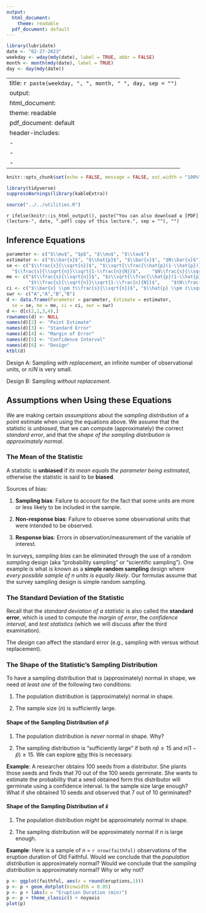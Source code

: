 ```yaml
---
output:
  html_document: 
    theme: readable
  pdf_document: default
---
```


```r
library(lubridate)
date <- "02-27-2023"
weekday <- wday(mdy(date), label = TRUE, abbr = FALSE)
month <- month(mdy(date), label = TRUE)
day <- day(mdy(date))
```

---
title: `r paste(weekday, ", ", month, " ", day, sep = "")`
output:
  html_document: 
    theme: readable
  pdf_document: default
header-includes:
  - \usepackage{float}
  - \usepackage{booktabs}
  - \usepackage{array}
---

```r
knitr::opts_chunk$set(echo = FALSE, message = FALSE, out.width = "100%", fig.align = "center", cache = FALSE, dev = ifelse(knitr::is_html_output(), "png", "pdf"))
```

```r
library(tidyverse)
suppressWarnings(library(kableExtra))
```

```r
source("../../utilities.R")
```

`r ifelse(knitr::is_html_output(), paste("You can also download a [PDF](lecture-", date, ".pdf) copy of this lecture.", sep = ""), "")`

## Inference Equations

```r
parameter <- c("$\\mu$", "$p$", "$\\mu$", "$\\tau$")
estimator <- c("$\\bar{x}$", "$\\hat{p}$", "$\\bar{x}$", "$N\\bar{x}$")
se <- c("$\\frac{s}{\\sqrt{n}}$", "$\\sqrt{\\frac{\\hat{p}(1-\\hat{p})}{n}}$", 
  "$\\frac{s}{\\sqrt{n}}\\sqrt{1-\\frac{n}{N}}$",    "$N\\frac{s}{\\sqrt{n}}\\sqrt{1-\\frac{n}{N}}$")
me <- c("$t\\frac{s}{\\sqrt{n}}$", "$z\\sqrt{\\frac{\\hat{p}(1-\\hat{p})}{n}}$",
        "$t\\frac{s}{\\sqrt{n}}\\sqrt{1-\\frac{n}{N}}$",    "$tN\\frac{s}{\\sqrt{n}}\\sqrt{1-\\frac{n}{N}}$")
ci <- c("$\\bar{x} \\pm t\\frac{s}{\\sqrt{n}}$", "$\\hat{p} \\pm z\\sqrt{\\frac{\\hat{p}(1-\\hat{p})}{n}}$", "$\\bar{x} \\pm t\\frac{s}{\\sqrt{n}}\\sqrt{1-\\frac{n}{N}}$",    "$N\\bar{x} \\pm tN\\frac{s}{\\sqrt{n}}\\sqrt{1-\\frac{n}{N}}$")
swr <- c("A","A","B","B")
d <- data.frame(Parameter = parameter, Estimate = estimator, 
  se = se, me = me, ci = ci, swr = swr)
d <- d[c(2,1,3,4),]
rownames(d) <- NULL
names(d)[2] <- "Point Estimate"
names(d)[3] <- "Standard Error"
names(d)[4] <- "Margin of Error"
names(d)[5] <- "Confidence Interval"
names(d)[6] <- "Design"
ktbl(d)
```

Design A: Sampling *with replacement*, an infinite number of observational units, or $n/N$ is very small. 

Design B: Sampling *without replacement*. 

## Assumptions when Using these Equations

We are making certain *assumptions* about the *sampling distribution* of a point estimate when using the equations above. We assume that the statistic is *unbiased*, that we can compute (approximately) the correct *standard error*, and that the *shape of the sampling distribution is approximately normal*.

### The Mean of the Statistic

A statistic is **unbiased** if *its mean equals the parameter being estimated*, otherwise the statistic is said to be **biased**. 

Sources of bias:

1. **Sampling bias**: Failure to account for the fact that some units are more or less likely to be included in the sample. 

2. **Non-response bias**: Failure to observe some observational units that were intended to be observed.

3. **Response bias**: Errors in observation/measurement of the variable of interest.  

In surveys, *sampling bias* can be eliminated through the use of a *random sampling* design (aka "probability sampling" or "scientific sampling"). One example is what is known as a **simple random sampling** design where *every possible sample of $n$ units is equally likely*. Our formulas assume that the survey sampling design is simple random sampling. 

### The Standard Deviation of the Statistic

Recall that the *standard deviation of a statistic* is also called the **standard error**, which is used to compute the *margin of error*, the *confidence interval*, and *test statistics* (which we will discuss after the third examination).

The *design* can affect the standard error (e.g., sampling with versus without replacement).

### The Shape of the Statistic's Sampling Distribution

To have a sampling distribution that is (approximately) normal in shape, we need *at least one* of the following two conditions:

1. The population distribution is (approximately) normal in shape.

2. The sample size ($n$) is sufficiently large.

#### Shape of the Sampling Distribution of $\hat{p}$

1. The population distribution is *never* normal in shape. Why?

2. The sampling distribution is "sufficiently large" if both $n\hat{p} \ge 15$ and  $n(1-\hat{p}) \ge 15$. We can explore [why](http://digitalfirst.bfwpub.com/stats_applet/stats_applet_20_ciprop.html) this is necessary.

**Example**: A researcher obtains 100 seeds from a distributor. She plants those seeds and finds that 70 out of the 100 seeds germinate. She wants to estimate the probability that a seed obtained form this distributor will germinate using a confidence interval. Is the sample size large enough? What if she obtained 10 seeds and observed that 7 out of 10 germinated?

\vspace{2cm}

#### Shape of the Sampling Distribution of $\bar{x}$

1. The population distribution *might* be approximately normal in shape.

2. The sampling distribution will be approximately normal if $n$ is large enough.

**Example**: Here is a sample of $n$ = `r nrow(faithful)` observations of the eruption duration of Old Faithful. Would we conclude that the *population distribution* is approximately normal? Would we conclude that the *sampling distribution* is approximately normal? Why or why not?
```r
p <- ggplot(faithful, aes(x = round(eruptions,1))) 
p <- p + geom_dotplot(binwidth = 0.05)
p <- p + labs(x = "Eruption Duration (min)")
p <- p + theme_classic() + noyaxis
plot(p)
```